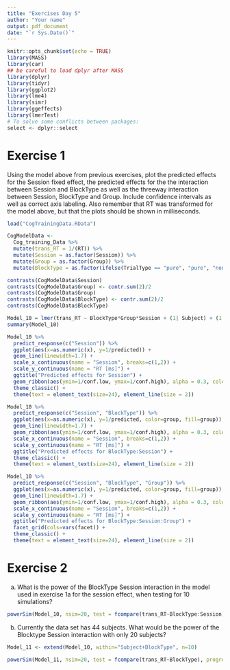 ---
title: "Exercises Day 5"
author: "Your name"
output: pdf_document
date: "`r Sys.Date()`"
---

```{r setup, include=FALSE, warning=FALSE}
knitr::opts_chunk$set(echo = TRUE)
library(MASS)
library(car)
## be careful to load dplyr after MASS
library(dplyr)
library(tidyr)
library(ggplot2)
library(lme4)
library(simr)
library(ggeffects)
library(lmerTest)
# To solve some conflicts between packages:
select <- dplyr::select

```

# Exercise 1
Using the model above from previous exercises, plot the predicted effects for the Session fixed effect, the predicted effects for the the interaction between Session and BlockType as well as the threeway interaction between Session, BlockType and Group. Include confidence intervals as well as correct axis labeling. Also remember that RT was transformed for the model above, but that the plots should be shown in milliseconds.

```{r Ex1, include=TRUE}
load("CogTrainingData.RData")

CogModelData <-
  Cog_training_Data %>%
  mutate(trans_RT = 1/(RT)) %>%
  mutate(Session = as.factor(Session)) %>%
  mutate(Group = as.factor(Group)) %>%
  mutate(BlockType = as.factor(ifelse(TrialType == "pure", "pure", "non-pure")))

contrasts(CogModelData$Session)
contrasts(CogModelData$Group) <- contr.sum(2)/2
contrasts(CogModelData$Group)
contrasts(CogModelData$BlockType) <- contr.sum(2)/2
contrasts(CogModelData$BlockType)

Model_10 = lmer(trans_RT ~ BlockType*Group*Session + (1| Subject) + (1| Item), data=CogModelData)
summary(Model_10)
```

```{r Ex1b, include=TRUE}
Model_10 %>%
  predict_response(c("Session")) %>%
  ggplot(aes(x=as.numeric(x), y=1/predicted)) + 
  geom_line(linewidth=1.7) +
  scale_x_continuous(name = "Session", breaks=c(1,2)) +
  scale_y_continuous(name = "RT [ms]") +
  ggtitle("Predicted effects for Session") +
  geom_ribbon(aes(ymin=1/conf.low, ymax=1/conf.high), alpha = 0.3, colour = NA) +
  theme_classic() +
  theme(text = element_text(size=24), element_line(size = 2))

Model_10 %>%
  predict_response(c("Session", "BlockType")) %>%
  ggplot(aes(x=as.numeric(x), y=1/predicted, color=group, fill=group)) + 
  geom_line(linewidth=1.7) +
  geom_ribbon(aes(ymin=1/conf.low, ymax=1/conf.high), alpha = 0.3, colour = NA) +
  scale_x_continuous(name = "Session", breaks=c(1,2)) +
  scale_y_continuous(name = "RT [ms]") +
  ggtitle("Predicted effects for BlockType:Session") +
  theme_classic() +
  theme(text = element_text(size=24), element_line(size = 2))

Model_10 %>%
  predict_response(c("Session", "BlockType", "Group")) %>%
  ggplot(aes(x=as.numeric(x), y=1/predicted, color=group, fill=group)) + 
  geom_line(linewidth=1.7) +
  geom_ribbon(aes(ymin=1/conf.low, ymax=1/conf.high), alpha = 0.3, colour = NA) +
  scale_x_continuous(name = "Session", breaks=c(1,2)) +
  scale_y_continuous(name = "RT [ms]") +
  ggtitle("Predicted effects for BlockType:Session:Group") +
  facet_grid(cols=vars(facet)) +
  theme_classic() +
  theme(text = element_text(size=24), element_line(size = 2))

```
# Exercise 2
a) What is the power of the BlockType Session interaction in the model used in exercise 1a for the session effect, when testing for 10 simulations?

```{r Ex2a, include=TRUE, warning=FALSE}
powerSim(Model_10, nsim=20, test = fcompare(trans_RT~BlockType:Session))

```
b) Currently the data set has 44 subjects. What would be the power of the Blocktype Session interaction with only 20 subjects?

```{r Ex2b, include=TRUE, warning=FALSE}
Model_11 <- extend(Model_10, within="Subject+BlockType", n=10)

powerSim(Model_11, nsim=20, test = fcompare(trans_RT~BlockType), progress = FALSE)
```
